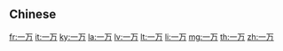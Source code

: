 {{also|一萬}}
==Chinese==
{{zh-see|一萬}}

[[fr:一万]]
[[it:一万]]
[[ky:一万]]
[[la:一万]]
[[lv:一万]]
[[lt:一万]]
[[li:一万]]
[[mg:一万]]
[[th:一万]]
[[zh:一万]]